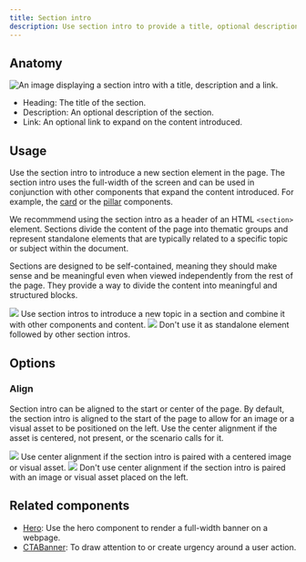 ```yaml
---
title: Section intro
description: Use section intro to provide a title, optional description and link to a new section in the page.
---
```



## Anatomy

![An image displaying a section intro with a title, description and a link.](https://github.com/primer/brand/assets/912236/719022fa-4694-42c0-8554-b1923c65739f)

- Heading: The title of the section.
- Description: An optional description of the section.
- Link: An optional link to expand on the content introduced.

## Usage

Use the section intro to introduce a new section element in the page. The section intro uses the full-width of the screen and can be used in conjunction with other components that expand the content introduced. For example, the [card](/components/Card) or the [pillar](/components/Pillar) components.

We recommmend using the section intro as a header of an HTML `<section>` element. Sections divide the content of the page into thematic groups and represent standalone elements that are typically related to a specific topic or subject within the document.

Sections are designed to be self-contained, meaning they should make sense and be meaningful even when viewed independently from the rest of the page. They provide a way to divide the content into meaningful and structured blocks.

<DoDontContainer>
  <Do>
    <img src="https://github.com/primer/brand/assets/912236/eb8c5797-1704-4a92-8f9f-69c0b895f2b7" />
    <Caption>
      Use section intros to introduce a new topic in a section and combine it
      with other components and content.
    </Caption>
  </Do>
  <Dont>
    <img src="https://github.com/primer/brand/assets/912236/7890cbc2-e588-4399-b903-78f2e581d05b" />
    <Caption>
      Don't use it as standalone element followed by other section intros.
    </Caption>
  </Dont>
</DoDontContainer>

## Options

### Align

Section intro can be aligned to the start or center of the page. By default, the section intro is aligned to the start of the page to allow for an image or a visual asset to be positioned on the left. Use the center alignment if the asset is centered, not present, or the scenario calls for it.

<DoDontContainer stacked>
  <Do>
    <img src="https://github.com/primer/brand/assets/912236/1d2b0be3-e696-4d4d-9b65-e8bced96fe04" />
    <Caption>
      Use center alignment if the section intro is paired with a centered image
      or visual asset.
    </Caption>
  </Do>
  <Dont>
    <img src="https://github.com/primer/brand/assets/912236/fa2f7c30-dd11-4b56-82ed-dbcb76245c6e" />
    <Caption>
      Don't use center alignment if the section intro is paired with an image or
      visual asset placed on the left.
    </Caption>
  </Dont>
</DoDontContainer>

## Related components

- [Hero](/components/Hero): Use the hero component to render a full-width banner on a webpage.
- [CTABanner](/components/CTABanner): To draw attention to or create urgency around a user action.
